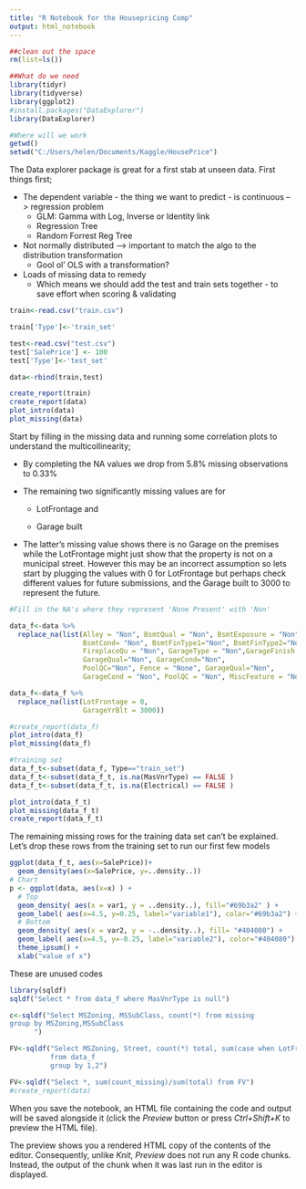 ```yaml
---
title: "R Notebook for the Housepricing Comp"
output: html_notebook
---
```


```r
##clean out the space
rm(list=ls())

##What do we need
library(tidyr)
library(tidyverse)
library(ggplot2)
#install.packages("DataExplorer")
library(DataExplorer)

#Where will we work
getwd()
setwd("C:/Users/helen/Documents/Kaggle/HousePrice")

```

The Data explorer package is great for a first stab at unseen data. First things first;

-   The dependent variable - the thing we want to predict - is continuous --\> regression problem
    -   GLM: Gamma with Log, Inverse or Identity link
    -   Regression Tree
    -   Random Forrest Reg Tree
-   Not normally distributed --\> important to match the algo to the distribution transformation
    -   Gool ol' OLS with a transformation?
-   Loads of missing data to remedy
    -   Which means we should add the test and train sets together - to save effort when scoring & validating

```r

train<-read.csv("train.csv")

train['Type']<-'train_set'

test<-read.csv("test.csv")
test['SalePrice'] <- 100
test['Type']<-'test_set'

data<-rbind(train,test)

create_report(train)
create_report(data)
plot_intro(data)
plot_missing(data)
```

Start by filling in the missing data and running some correlation plots to understand the multicollinearity;

-   By completing the NA values we drop from 5.8% missing observations to 0.33%

-   The remaining two significantly missing values are for

    -   LotFrontage and

    -   Garage built

-   The latter's missing value shows there is no Garage on the premises while the LotFrontage might just show that the property is not on a municipal street. However this may be an incorrect assumption so lets start by plugging the values with 0 for LotFrontage but perhaps check different values for future submissions, and the Garage built to 3000 to represent the future.

```r
#Fill in the NA's where they represent 'None Present' with 'Non' 

data_f<-data %>%
  replace_na(list(Alley = "Non", BsmtQual = "Non", BsmtExposure = "Non",
                  BsmtCond= "Non", BsmtFinType1="Non", BsmtFinType2="Non",
                  FireplaceQu = "Non", GarageType = "Non",GarageFinish = "Non",
                  GarageQual="Non", GarageCond="Non", 
                  PoolQC="Non", Fence = "None", GarageQual="Non", 
                  GarageCond = "Non", PoolQC = "Non", MiscFeature = "Non"))

data_f<-data_f %>%
  replace_na(list(LotFrontage = 0, 
                  GarageYrBlt = 3000))

#create_report(data_f)
plot_intro(data_f)
plot_missing(data_f)

#training set
data_f_t<-subset(data_f, Type=="train_set")            
data_f_t<-subset(data_f_t, is.na(MasVnrType) == FALSE )
data_f_t<-subset(data_f_t, is.na(Electrical) == FALSE )

plot_intro(data_f_t)
plot_missing(data_f_t)  
create_report(data_f_t)


```

The remaining missing rows for the training data set can't be explained. Let's drop these rows from the training set to run our first few models

```r

ggplot(data_f_t, aes(x=SalePrice))+
  geom_density(aes(x=SalePrice, y=..density..))
# Chart
p <- ggplot(data, aes(x=x) ) +
  # Top
  geom_density( aes(x = var1, y = ..density..), fill="#69b3a2" ) +
  geom_label( aes(x=4.5, y=0.25, label="variable1"), color="#69b3a2") +
  # Bottom
  geom_density( aes(x = var2, y = -..density..), fill= "#404080") +
  geom_label( aes(x=4.5, y=-0.25, label="variable2"), color="#404080") +
  theme_ipsum() +
  xlab("value of x")

```

These are unused codes

```r
library(sqldf)
sqldf("Select * from data_f where MasVnrType is null")

c<-sqldf("Select MSZoning, MSSubClass, count(*) from missing
group by MSZoning,MSSubClass
      ")

FV<-sqldf("Select MSZoning, Street, count(*) total, sum(case when LotFrontage is null then 1 else 0 end) count_missing
          from data_f
          group by 1,2")

FV<-sqldf("Select *, sum(count_missing)/sum(total) from FV")
#create_report(data)
```

When you save the notebook, an HTML file containing the code and output will be saved alongside it (click the *Preview* button or press *Ctrl+Shift+K* to preview the HTML file).

The preview shows you a rendered HTML copy of the contents of the editor. Consequently, unlike *Knit*, *Preview* does not run any R code chunks. Instead, the output of the chunk when it was last run in the editor is displayed.
